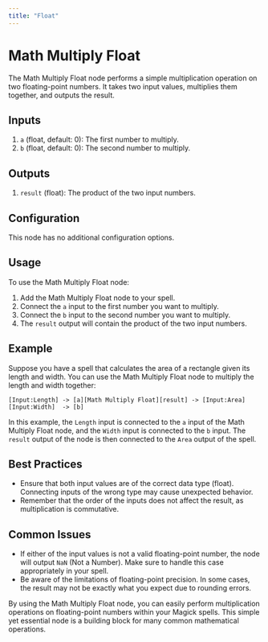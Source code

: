 ```yaml
---
title: "Float"
---
```


# Math Multiply Float

The Math Multiply Float node performs a simple multiplication operation on two floating-point numbers. It takes two input values, multiplies them together, and outputs the result.

## Inputs

1. `a` (float, default: 0): The first number to multiply.
2. `b` (float, default: 0): The second number to multiply.

## Outputs

1. `result` (float): The product of the two input numbers.

## Configuration

This node has no additional configuration options.

## Usage

To use the Math Multiply Float node:

1. Add the Math Multiply Float node to your spell.
2. Connect the `a` input to the first number you want to multiply.
3. Connect the `b` input to the second number you want to multiply.
4. The `result` output will contain the product of the two input numbers.

## Example

Suppose you have a spell that calculates the area of a rectangle given its length and width. You can use the Math Multiply Float node to multiply the length and width together:

```
[Input:Length] -> [a][Math Multiply Float][result] -> [Input:Area]
[Input:Width]  -> [b]
```

In this example, the `Length` input is connected to the `a` input of the Math Multiply Float node, and the `Width` input is connected to the `b` input. The `result` output of the node is then connected to the `Area` output of the spell.

## Best Practices

- Ensure that both input values are of the correct data type (float). Connecting inputs of the wrong type may cause unexpected behavior.
- Remember that the order of the inputs does not affect the result, as multiplication is commutative.

## Common Issues

- If either of the input values is not a valid floating-point number, the node will output `NaN` (Not a Number). Make sure to handle this case appropriately in your spell.
- Be aware of the limitations of floating-point precision. In some cases, the result may not be exactly what you expect due to rounding errors.

By using the Math Multiply Float node, you can easily perform multiplication operations on floating-point numbers within your Magick spells. This simple yet essential node is a building block for many common mathematical operations.